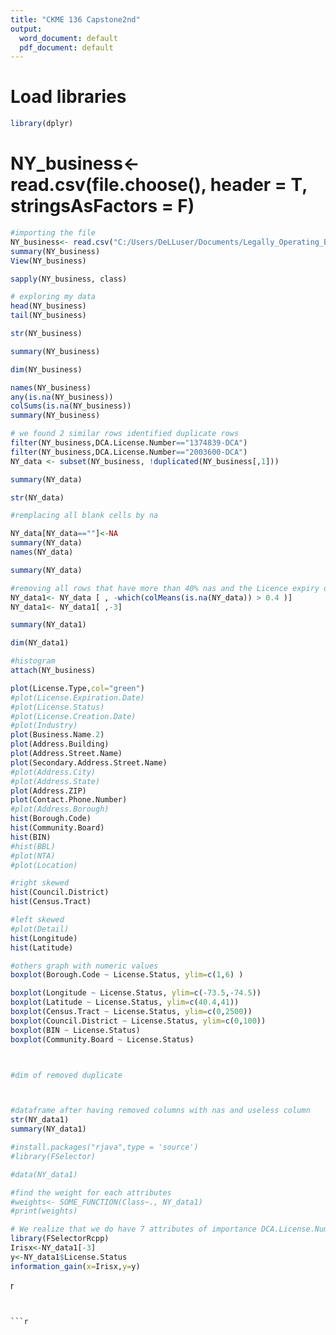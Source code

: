 ---
title: "CKME 136 Capstone2nd"
output:
  word_document: default
  pdf_document: default
---


# Load libraries
```{r}
library(dplyr)
```

# NY_business<- read.csv(file.choose(), header = T, stringsAsFactors = F)
```{r}
#importing the file
NY_business<- read.csv("C:/Users/DeLLuser/Documents/Legally_Operating_Businesses.csv")
summary(NY_business)
View(NY_business)
```


```{r}
sapply(NY_business, class)
```


```{r}
# exploring my data
head(NY_business)
tail(NY_business)
```

```{r}
str(NY_business)
```

```{r}
summary(NY_business)
```

```{r}
dim(NY_business)

```

```{r}
names(NY_business)
any(is.na(NY_business))
colSums(is.na(NY_business))
summary(NY_business)
```




```{r}
# we found 2 similar rows identified duplicate rows
filter(NY_business,DCA.License.Number=="1374839-DCA")
filter(NY_business,DCA.License.Number=="2003600-DCA")
NY_data <- subset(NY_business, !duplicated(NY_business[,1]))
```

```{r}
summary(NY_data)
```

```{r}
str(NY_data)
```

```{r}
#remplacing all blank cells by na

NY_data[NY_data==""]<-NA
summary(NY_data)
names(NY_data)
```

```{r}
summary(NY_data)
```

```{r}
#removing all rows that have more than 40% nas and the Licence expiry date that is not useful information for us
NY_data1<- NY_data [ , -which(colMeans(is.na(NY_data)) > 0.4 )]
NY_data1<- NY_data1[ ,-3]
```

```{r}
summary(NY_data1)
```

```{r}
dim(NY_data1)
```

```{r}
#histogram
attach(NY_business)
```

```{r}
plot(License.Type,col="green")
#plot(License.Expiration.Date)
#plot(License.Status)
#plot(License.Creation.Date)
#plot(Industry)
plot(Business.Name.2)
plot(Address.Building)
plot(Address.Street.Name)
plot(Secondary.Address.Street.Name)
#plot(Address.City)
#plot(Address.State)
plot(Address.ZIP)
plot(Contact.Phone.Number)
#plot(Address.Borough)
hist(Borough.Code)
hist(Community.Board)
hist(BIN)
#hist(BBL)
#plot(NTA)
#plot(Location)
```

```{r}
#right skewed
hist(Council.District)
hist(Census.Tract)
```

```{r}
#left skewed
#plot(Detail)
hist(Longitude)
hist(Latitude)
```

```{r}
#others graph with numeric values
boxplot(Borough.Code ~ License.Status, ylim=c(1,6) )
```

```{r}
boxplot(Longitude ~ License.Status, ylim=c(-73.5,-74.5))
boxplot(Latitude ~ License.Status, ylim=c(40.4,41))
boxplot(Census.Tract ~ License.Status, ylim=c(0,2500))
boxplot(Council.District ~ License.Status, ylim=c(0,100))
boxplot(BIN ~ License.Status)
boxplot(Community.Board ~ License.Status)
```

```{r}

```

```{r}

```

```{r}
#dim of removed duplicate

```

```{r}

```

```{r}

```

```{r}
#dataframe after having removed columns with nas and useless column
str(NY_data1)
summary(NY_data1)
```

```{r}
#install.packages("rjava",type = 'source')
#library(FSelector)

#data(NY_data1)

```


```{r}
#find the weight for each attributes
#weights<- SOME_FUNCTION(Class~., NY_data1)
#print(weights)
```

```{r}
# We realize that we do have 7 attributes of importance DCA.License.Number,Contact.Phone.Number, Business.Name, #License.Creation.Date, Industry, Address.Building, Address.Street.Name with this method Fselectorrcpp and before having #found any imputing values for the nas
library(FSelectorRcpp)
Irisx<-NY_data1[-3]
y<-NY_data1$License.Status
information_gain(x=Irisx,y=y)
```

{r}

```


```{r}

```


```{r}

```


```{r}

```



```{r}

```



```{r}

```


```{r}

```



```{r}

```


```{r}

```


```{r}

```

```{r}

```


```{r}

```


```{r}

```



```{r}

```




```{r}

```

